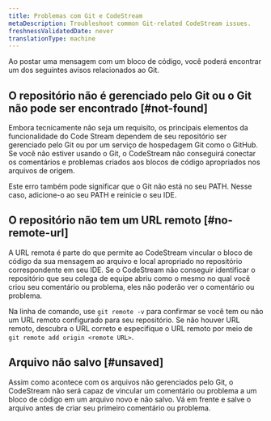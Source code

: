 ```yaml
---
title: Problemas com Git e CodeStream
metaDescription: Troubleshoot common Git-related CodeStream issues.
freshnessValidatedDate: never
translationType: machine
---
```


Ao postar uma mensagem com um bloco de código, você poderá encontrar um dos seguintes avisos relacionados ao Git.

## O repositório não é gerenciado pelo Git ou o Git não pode ser encontrado [#not-found]

Embora tecnicamente não seja um requisito, os principais elementos da funcionalidade do Code Stream dependem de seu repositório ser gerenciado pelo Git ou por um serviço de hospedagem Git como o GitHub. Se você não estiver usando o Git, o CodeStream não conseguirá conectar os comentários e problemas criados aos blocos de código apropriados nos arquivos de origem.

Este erro também pode significar que o Git não está no seu PATH. Nesse caso, adicione-o ao seu PATH e reinicie o seu IDE.

## O repositório não tem um URL remoto [#no-remote-url]

A URL remota é parte do que permite ao CodeStream vincular o bloco de código da sua mensagem ao arquivo e local apropriado no repositório correspondente em seu IDE. Se o CodeStream não conseguir identificar o repositório que seu colega de equipe abriu como o mesmo no qual você criou seu comentário ou problema, eles não poderão ver o comentário ou problema.

Na linha de comando, use `git remote -v` para confirmar se você tem ou não um URL remoto configurado para seu repositório. Se não houver URL remoto, descubra o URL correto e especifique o URL remoto por meio de `git remote add origin <remote URL>`.

## Arquivo não salvo [#unsaved]

Assim como acontece com os arquivos não gerenciados pelo Git, o CodeStream não será capaz de vincular um comentário ou problema a um bloco de código em um arquivo novo e não salvo. Vá em frente e salve o arquivo antes de criar seu primeiro comentário ou problema.